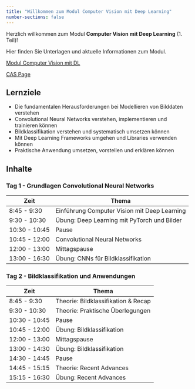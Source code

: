 ```yaml
---
title: "Willkommen zum Modul Computer Vision mit Deep Learning"
number-sections: false
---
```



Herzlich willkommen zum Modul **Computer Vision mit Deep Learning** (1. Teil)!

Hier finden Sie Unterlagen und aktuelle Informationen zum Modul.

[Modul Computer Vision mit DL](https://www.fhnw.ch/de/weiterbildung/informatik/fachvertiefungsmodule-data-science/computer-vision-mit-deep-learning)

[CAS Page](https://www.fhnw.ch/de/weiterbildung/informatik/cas-deep-learning)


## Lernziele

- Die fundamentalen Herausforderungen bei Modellieren von Bilddaten verstehen
- Convolutional Neural Networks verstehen, implementieren und trainieren können
- Bildklassifikation verstehen und systematisch umsetzen können
- Mit Deep Learning Frameworks umgehen und Libraries verwenden können
- Praktische Anwendung umsetzen, vorstellen und erklären können

## Inhalte


### Tag 1 -  Grundlagen Convolutional Neural Networks

| Zeit | Thema |
|------|--------|
|8:45 - 9:30	| Einführung Computer Vision mit Deep Learning
|9:30 - 10:30 	| Übung: Deep Learning mit PyTorch und Bilder
|10:30  - 10:45	| Pause
|10:45 - 12:00	| Convolutional Neural Networks
|12:00 - 13:00	| Mittagspause
|13:00 - 16:30	| Übung: CNNs für Bildklassifikation


### Tag 2 -  Bildklassifikation und Anwendungen

| Zeit | Thema |
|------|--------|
|8:45 - 9:30	| Theorie: Bildklassifikation & Recap
|9:30 - 10:30 	| Theorie: Praktische Überlegungen
|10:30  - 10:45	| Pause
|10:45 - 12:00	| Übung: Bildklassifikation
|12:00 - 13:00	| Mittagspause
|13:00 - 14:30	| Übung: Bildklassifikation
|14:30  - 14:45	| Pause
|14:45  - 15:15	| Theorie: Recent Advances
|15:15 - 16:30	| Übung: Recent Advances


<!--
| Datum | Thema                                               | Übung
|-----------------|-----------------------------------------------------|----------------------|
| 09 - 1.11.2024 | Einführung in Deep Learning für Computer Vision     | PyTorch Intro
| 10 - 2.11.2024 | Convolutional Neural Networks                       | Neural Networks / CNNs
           -->
